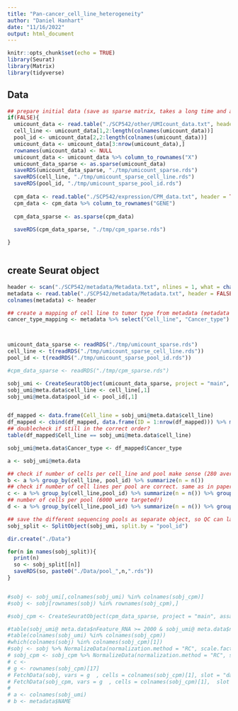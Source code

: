 ```yaml
---
title: "Pan-cancer_cell_line_heterogeneity"
author: "Daniel Hanhart"
date: "11/16/2022"
output: html_document
---
```


```r
knitr::opts_chunk$set(echo = TRUE)
library(Seurat)
library(Matrix)
library(tidyverse)

```

## Data
```r
## prepare initial data (save as sparse matrix, takes a long time and a lot of memory!)
if(FALSE){
  umicount_data <- read.table("./SCP542/other/UMIcount_data.txt", header = TRUE, sep = "\t")
  cell_line <- umicount_data[1,2:length(colnames(umicount_data))]
  pool_id <- umicount_data[2,2:length(colnames(umicount_data))]
  umicount_data <- umicount_data[3:nrow(umicount_data),]
  rownames(umicount_data) <- NULL
  umicount_data <- umicount_data %>% column_to_rownames("X") 
  umicount_data_sparse <- as.sparse(umicount_data)
  saveRDS(umicount_data_sparse, "./tmp/umicount_sparse.rds")
  saveRDS(cell_line, "./tmp/umicount_sparse_cell_line.rds")
  saveRDS(pool_id, "./tmp/umicount_sparse_pool_id.rds")
  
  cpm_data <- read.table("./SCP542/expression/CPM_data.txt", header = TRUE, sep = "\t")
  cpm_data <- cpm_data %>% column_to_rownames("GENE")
  
  cpm_data_sparse <- as.sparse(cpm_data)
  
  saveRDS(cpm_data_sparse, "./tmp/cpm_sparse.rds")

}



```


## create Seurat object

```r

header <- scan("./SCP542/metadata/Metadata.txt", nlines = 1, what = character())
metadata <- read.table("./SCP542/metadata/Metadata.txt", header = FALSE, skip = 2, sep = "\t")
colnames(metadata) <- header

## create a mapping of cell line to tumor type from metadata (metadata refers to already filtered cells, not all cells present)
cancer_type_mapping <- metadata %>% select("Cell_line", "Cancer_type") %>% unique()



umicount_data_sparse <- readRDS("./tmp/umicount_sparse.rds")
cell_line <- t(readRDS("./tmp/umicount_sparse_cell_line.rds"))
pool_id <- t(readRDS("./tmp/umicount_sparse_pool_id.rds"))

#cpm_data_sparse <- readRDS("./tmp/cpm_sparse.rds")

sobj_umi <- CreateSeuratObject(umicount_data_sparse, project = "main", assay = "RNA", min.cells = 1, min.features = 1)
sobj_umi@meta.data$cell_line <- cell_line[,1]
sobj_umi@meta.data$pool_id <- pool_id[,1]


df_mapped <- data.frame(Cell_line = sobj_umi@meta.data$cell_line)
df_mapped <- cbind(df_mapped, data.frame(ID = 1:nrow(df_mapped))) %>% merge(cancer_type_mapping, by = "Cell_line", all.x = TRUE, sort = FALSE ) %>% arrange(ID)
## doublecheck if still in the correct order?
table(df_mapped$Cell_line == sobj_umi@meta.data$cell_line)

sobj_umi@meta.data$Cancer_type <- df_mapped$Cancer_type

a <- sobj_umi@meta.data

## check if number of cells per cell_line and pool make sense (280 average stated in paper) here 274 (probably performed in paper after qc cell removal)
b <- a %>% group_by(cell_line, pool_id) %>% summarize(n = n())
## check if number of cell lines per pool are correct. same as in paper (between 24-27, 8 for custom)
c <- a %>% group_by(cell_line,pool_id) %>% summarize(n = n()) %>% group_by(pool_id) %>% summarize(n = n())
## number of cells per pool (6000 were targeted!)
d <- a %>% group_by(cell_line,pool_id) %>% summarize(n = n()) %>% group_by(pool_id) %>% summarize(sum = sum(n))

## save the different sequencing pools as separate object, so QC can later be performed
sobj_split <- SplitObject(sobj_umi, split.by = "pool_id")

dir.create("./Data")

for(n in names(sobj_split)){
  print(n)
  so <- sobj_split[[n]]
  saveRDS(so, paste0("./Data/pool_",n,".rds"))
}


#sobj <- sobj_umi[,colnames(sobj_umi) %in% colnames(sobj_cpm)]
#sobj <- sobj[rownames(sobj) %in% rownames(sobj_cpm),]

#sobj_cpm <- CreateSeuratObject(cpm_data_sparse, project = "main", assay = "RNA", min.cells = 1, min.features = 1)

#table(sobj_umi@ meta.data$nFeature_RNA >= 2000 & sobj_umi@ meta.data$nFeature_RNA <= 9000)
#table(colnames(sobj_umi) %in% colnames(sobj_cpm))
#which(colnames(sobj) %in% colnames(sobj_cpm)[1])
#sobj <- sobj %>% NormalizeData(normalization.method = "RC", scale.factor = 1e6)
# sobj_cpm <- sobj_cpm %>% NormalizeData(normalization.method = "RC", scale.factor = 1e6)
# c <- 
# g <- rownames(sobj_cpm)[17]
# FetchData(sobj, vars = g  , cells = colnames(sobj_cpm)[1], slot = "data")
# FetchData(sobj_cpm, vars = g  , cells = colnames(sobj_cpm)[1],  slot = "counts")
# 
# a <- colnames(sobj_umi)
# b <- metadata$NAME

```





